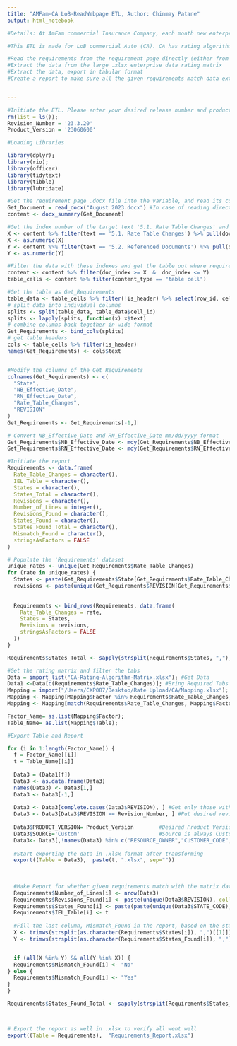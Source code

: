 ---
title: "AMFam-CA LoB-ReadWebpage ETL, Author: Chinmay Patane"
output: html_notebook

#Details: At AmFam commercial Insurance Company, each month new enterprise rates need to be uploaded for every LoB (Commericial Auto, Worker's Compensation, Business Owners, Commercial Property, General Liability etc.) so that competitive market rate insurance premium can be offered to the customers. 

#This ETL is made for LoB commercial Auto (CA). CA has rating algorithm which has data in hundreds of tabs for different factors (like BaseRate,Primaryt, Secondary etc). This ETL is made with a purpose of: 

#Read the requirements from the requirement page directly (either from requirement page, webpage, pdf, word exported from that page)
#Extract the data from the large .xlsx enterprise data rating matrix
#Extract the data, export in tabular format 
#Create a report to make sure all the given requirements match data extracted and ready to be used in rating


---

```{r}

#Initiate the ETL. Please enter your desired release number and product version
rm(list = ls());
Revision_Number = '23.3.20'
Product_Version = '23060600'

```


```{r}
#Loading Libraries

library(dplyr);
library(rio);
library(officer)
library(tidytext)
library(tibble)
library(lubridate)
```

```{r}
#Get the requirement page .docx file into the variable, and read its content
Get_Document = read_docx("August 2023.docx") #In case of reading direct web Page, web page link with credentials will replace this command
content <- docx_summary(Get_Document)

#Get the index number of the target text '5.1. Rate Table Changes' and 5.2. Referenced Documents
X <- content %>% filter(text == '5.1. Rate Table Changes') %>% pull(doc_index)
X <- as.numeric(X)
Y <- content %>% filter(text == '5.2. Referenced Documents') %>% pull(doc_index)
Y <- as.numeric(Y)

#Filter the data with these indexes and get the table out where requirements for CA LoB are mentioned
content <- content %>% filter(doc_index >= X  &  doc_index <= Y)
table_cells <- content %>% filter(content_type == "table cell")

#Get the table as Get_Requirements 
table_data <- table_cells %>% filter(!is_header) %>% select(row_id, cell_id, text)
# split data into individual columns
splits <- split(table_data, table_data$cell_id)
splits <- lapply(splits, function(x) x$text)
# combine columns back together in wide format
Get_Requirements <- bind_cols(splits)
# get table headers
cols <- table_cells %>% filter(is_header)
names(Get_Requirements) <- cols$text


#Modify the columns of the Get_Requirements
colnames(Get_Requirements) <- c(
  "State",
  "NB_Effective_Date",
  "RN_Effective_Date",
  "Rate_Table_Changes",
  "REVISION"
)
Get_Requirements <- Get_Requirements[-1,]

# Convert NB_Effective_Date and RN_Effective_Date mm/dd/yyyy format
Get_Requirements$NB_Effective_Date <- mdy(Get_Requirements$NB_Effective_Date)
Get_Requirements$RN_Effective_Date <- mdy(Get_Requirements$RN_Effective_Date)

#Initiate the report
Requirements <- data.frame(
  Rate_Table_Changes = character(),
  IEL_Table = character(),
  States = character(),
  States_Total = character(),
  Revisions = character(),
  Number_of_Lines = integer(),
  Revisions_Found = character(),
  States_Found = character(),
  States_Found_Total = character(),
  Mismatch_Found = character(),
  stringsAsFactors = FALSE
)

# Populate the 'Requirements' dataset
unique_rates <- unique(Get_Requirements$Rate_Table_Changes)
for (rate in unique_rates) {
  States <- paste(Get_Requirements$State[Get_Requirements$Rate_Table_Changes == rate], "(", format(Get_Requirements$NB_Effective_Date[Get_Requirements$Rate_Table_Changes == rate] ,"%m/%d/%Y"), ")", sep = " ", collapse = ", ")
  revisions <- paste(unique(Get_Requirements$REVISION[Get_Requirements$Rate_Table_Changes == rate]), collapse = ", ")
  
  
  Requirements <- bind_rows(Requirements, data.frame(
    Rate_Table_Changes = rate,
    States = States,
    Revisions = revisions,
    stringsAsFactors = FALSE
  ))
}

Requirements$States_Total <- sapply(strsplit(Requirements$States, ","), function(x) length(unique(trimws(x))))

```

```{r}
#Get the rating matrix and filter the tabs
Data = import_list("CA-Rating-Algorithm-Matrix.xlsx"); #Get Data
Data1 <-Data[c(Requirements$Rate_Table_Changes)]; #Bring Required Tabs Out
Mapping = import("/Users/CXP087/Desktop/Rate Upload/CA/Mapping.xlsx"); #Get mapping of factors vs tables
Mapping <- Mapping[Mapping$Factor %in% Requirements$Rate_Table_Changes, ];
Mapping <- Mapping[match(Requirements$Rate_Table_Changes, Mapping$Factor), ] #Re-order to match the datasets

```

```{r}


Factor_Name= as.list(Mapping$Factor);
Table_Name= as.list(Mapping$Table);

#Export Table and Report 

for (i in 1:length(Factor_Name)) {
  f = Factor_Name[[i]]
  t = Table_Name[[i]]
  
  Data3 = (Data1[f])
  Data3 <- as.data.frame(Data3)
  names(Data3) <- Data3[1,]
  Data3 <- Data3[-1,]
  
  Data3 <- Data3[complete.cases(Data3$REVISION), ] #Get only those with revision number mentioned
  Data3 <- Data3[Data3$REVISION == Revision_Number, ] #Put desired revision number for this release
  
  Data3$PRODUCT_VERSION= Product_Version        #Desired Product Version
  Data3$SOURCE='Custom'                         #Source is always Custom
  Data3<- Data3[,!names(Data3) %in% c("RESOURCE_OWNER","CUSTOMER_CODE","RELEASE_NUMBER","GID")]
  
  #Start exporting the data in .xlsx format after transforming 
  export((Table = Data3),  paste(t, ".xlsx", sep=""))
  
 
  
  #Make Report for whether given requirements match with the matrix data
  Requirements$Number_of_Lines[i] <- nrow(Data3)
  Requirements$Revisions_Found[i] <- paste(unique(Data3$REVISION), collapse = ", ")
  Requirements$States_Found[i] <- paste(paste(unique(Data3$STATE_CODE), ' ( ', unique(Data3$EFFECTIVE_DATE) , ' )', sep = ''), collapse = ", ")
  Requirements$IEL_Table[i] <- t
  
  #Fill the last column, Mismatch_Found in the report, based on the states mentioned in the requirements vs states found in the rating matrix, mentioned in the States_Found
  X <- trimws(strsplit(as.character(Requirements$States[i]), ",")[[1]])
  Y <- trimws(strsplit(as.character(Requirements$States_Found[i]), ",")[[1]])


  if (all(X %in% Y) && all(Y %in% X)) {
  Requirements$Mismatch_Found[i] <- "No"
} else {
  Requirements$Mismatch_Found[i] <- "Yes"
}
}

Requirements$States_Found_Total <- sapply(strsplit(Requirements$States_Found, ","), function(x) length(unique(trimws(x))))



# Export the report as well in .xlsx to verify all went well
export((Table = Requirements),  "Requirements_Report.xlsx")


```






